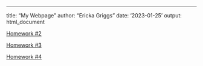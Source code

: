 ---
title: "My Webpage"
author: "Ericka Griggs"
date: '2023-01-25'
output: html_document

[Homework #2](homework-02.html)

[Homework #3](hw3.html)

[Homework #4](hw4.html)
